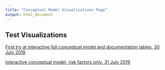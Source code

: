 ```yaml
---
title: "Conceptual Model Visualizations Page"
output: html_document
---
```


## Test Visualizations

<a href="https://gdepiper.github.io/Summer_Flounder_Conceptual_Models/sfconsmod.html" target="_blank">First try at interactive full conceptual  model and documentation tables, 30 July 2019</a>

<a href="https://gdepiper.github.io/Summer_Flounder_Conceptual_Models/sfconsmod_riskfactors.html" target="_blank">Interactive conceptual  model, risk factors only, 31 July 2019</a>